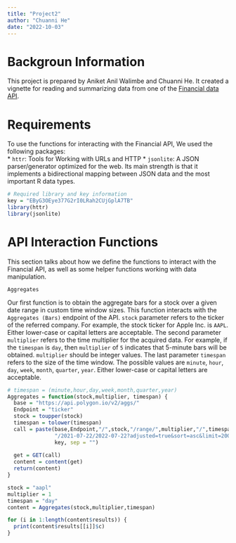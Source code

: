 ```yaml
---
title: "Project2"
author: "Chuanni He"
date: "2022-10-03"
---
```


# Backgroun Information
This project is prepared by Aniket Anil Walimbe and Chuanni He. It created a vignette  for reading and summarizing data from one of the [Financial data API](https://polygon.io/docs/getting-started). 

# Requirements
To use the functions for interacting with the Financial API, We used the following packages:  
* `httr`: Tools for Working with URLs and HTTP
* `jsonlite`: A JSON parser/generator optimized for the web. Its main strength is that it implements a bidirectional mapping between JSON data and the most important R data types.

```r
# Required library and key information
key = "EByG3OEye377G2rI0LRah2CUjGplA7TB"
library(httr)
library(jsonlite)
```

# API Interaction Functions
This section talks about how we define the functions to interact with the Financial API, as well as some helper functions working with data manipulation.  
  
`Aggregates`  

Our first function is to obtain the aggregate bars for a stock over a given date range in custom time window sizes. This function interacts with the `Aggregates (Bars)` endpoint of the API. `stock` parameter refers to the ticker of the referred company. For example, the stock ticker for Apple Inc. is `AAPL`. Either lower-case or capital letters are acceptable. The second parameter `multiplier` refers to the time multiplier for the acquired data. For example, if the `timespan` is `day`, then `multiplier` of `5` indicates that 5-minute bars will be obtained. `multiplier` should be integer values. The last parameter `timespan` refers to the size of the time window. The possible values are `minute`, `hour`, `day`, `week`, `month`, `quarter`, `year`. Either lower-case or capital letters are acceptable.  
```r
# timespan = (minute,hour,day,week,month,quarter,year)
Aggregates = function(stock,multiplier, timespan) {
  base = "https://api.polygon.io/v2/aggs/"
  Endpoint = "ticker"
  stock = toupper(stock)
  timespan = tolower(timespan)
  call = paste(base,Endpoint,"/",stock,"/range/",multiplier,"/",timespan,
               "/2021-07-22/2022-07-22?adjusted=true&sort=asc&limit=200&apiKey=",
               key, sep = "")
  
  get = GET(call)
  content = content(get)
  return(content)
}

stock = "aapl"
multiplier = 1
timespan = "day"
content = Aggregates(stock,multiplier,timespan)
```



```r
for (i in 1:length(content$results)) {
  print(content$results[[i]]$c)
}
```

